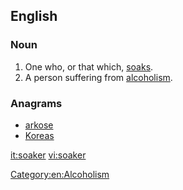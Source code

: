==English==

===Noun===
{{en-noun}}

# One who, or that which, [[soak]]s.
# A person suffering from [[alcoholism]].

[[Category:en:Alcoholism]]

===Anagrams===
* [[arkose#English|arkose]]
* [[Koreas#English|Koreas]]

[[it:soaker]]
[[vi:soaker]]
